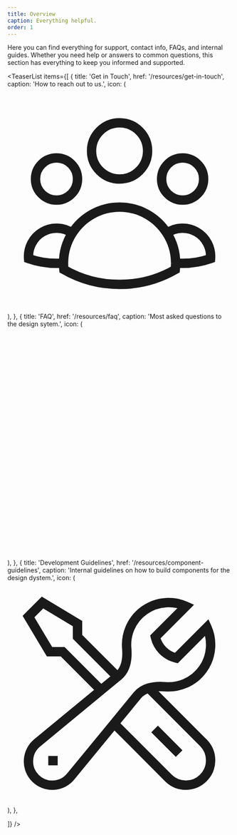 ```yaml
---
title: Overview
caption: Everything helpful.
order: 1
---
```


Here you can find everything for support, contact info, FAQs, and internal guides. Whether you need help or answers to common questions, this section has everything to keep you informed and supported.

<TeaserList
  items={[
    {
      title: 'Get in Touch',
      href: '/resources/get-in-touch',
      caption: 'How to reach out to us.',
      icon: (
      <svg xmlns="http://www.w3.org/2000/svg" fill="none" viewBox="0 0 24 24" strokeWidth={1.5} stroke="currentColor" className="size-6">
  <path strokeLinecap="round" strokeLinejoin="round" d="M18 18.72a9.094 9.094 0 0 0 3.741-.479 3 3 0 0 0-4.682-2.72m.94 3.198.001.031c0 .225-.012.447-.037.666A11.944 11.944 0 0 1 12 21c-2.17 0-4.207-.576-5.963-1.584A6.062 6.062 0 0 1 6 18.719m12 0a5.971 5.971 0 0 0-.941-3.197m0 0A5.995 5.995 0 0 0 12 12.75a5.995 5.995 0 0 0-5.058 2.772m0 0a3 3 0 0 0-4.681 2.72 8.986 8.986 0 0 0 3.74.477m.94-3.197a5.971 5.971 0 0 0-.94 3.197M15 6.75a3 3 0 1 1-6 0 3 3 0 0 1 6 0Zm6 3a2.25 2.25 0 1 1-4.5 0 2.25 2.25 0 0 1 4.5 0Zm-13.5 0a2.25 2.25 0 1 1-4.5 0 2.25 2.25 0 0 1 4.5 0Z" />
</svg>
      ),
    },
    {
      title: 'FAQ',
      href: '/resources/faq',
      caption: 'Most asked questions to the design sytem.',
      icon: (
     <svg xmlns="http://www.w3.org/2000/svg" fill="none" viewBox="0 0 24 24" strokeWidth={1.5} stroke="currentColor" className="size-6">

  <path strokeLinecap="round" strokeLinejoin="round" d="M20.25 8.511c.884.284 1.5 1.128 1.5 2.097v4.286c0 1.136-.847 2.1-1.98 2.193-.34.027-.68.052-1.02.072v3.091l-3-3c-1.354 0-2.694-.055-4.02-.163a2.115 2.115 0 0 1-.825-.242m9.345-8.334a2.126 2.126 0 0 0-.476-.095 48.64 48.64 0 0 0-8.048 0c-1.131.094-1.976 1.057-1.976 2.192v4.286c0 .837.46 1.58 1.155 1.951m9.345-8.334V6.637c0-1.621-1.152-3.026-2.76-3.235A48.455 48.455 0 0 0 11.25 3c-2.115 0-4.198.137-6.24.402-1.608.209-2.76 1.614-2.76 3.235v6.226c0 1.621 1.152 3.026 2.76 3.235.577.075 1.157.14 1.74.194V21l4.155-4.155" />
</svg>
      ),
    },
    {
      title: 'Development Guidelines',
      href: '/resources/component-guidelines',
      caption: 'Internal guidelines on how to build components for the design dystem.',
      icon: (
        <svg xmlns="http://www.w3.org/2000/svg" fill="none" viewBox="0 0 24 24" strokeWidth={1.5} stroke="currentColor" className="size-6">
  <path strokeLinecap="round" strokeLinejoin="round" d="M11.42 15.17 17.25 21A2.652 2.652 0 0 0 21 17.25l-5.877-5.877M11.42 15.17l2.496-3.03c.317-.384.74-.626 1.208-.766M11.42 15.17l-4.655 5.653a2.548 2.548 0 1 1-3.586-3.586l6.837-5.63m5.108-.233c.55-.164 1.163-.188 1.743-.14a4.5 4.5 0 0 0 4.486-6.336l-3.276 3.277a3.004 3.004 0 0 1-2.25-2.25l3.276-3.276a4.5 4.5 0 0 0-6.336 4.486c.091 1.076-.071 2.264-.904 2.95l-.102.085m-1.745 1.437L5.909 7.5H4.5L2.25 3.75l1.5-1.5L7.5 4.5v1.409l4.26 4.26m-1.745 1.437 1.745-1.437m6.615 8.206L15.75 15.75M4.867 19.125h.008v.008h-.008v-.008Z" />
</svg>
      ),
    },

]} />
